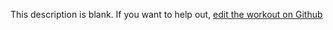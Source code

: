 
  This description is blank. If you want to help out, [edit the workout on Github](https://www.github.com/LiftArcade/exercises/blob/main/exercises/cable-reverse-grip-triceps-pushdown-description.mdx)